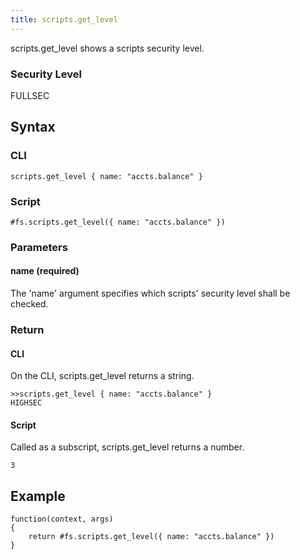 ```yaml
---
title: scripts.get_level
---
```


scripts.get_level shows a scripts security level.

### Security Level

FULLSEC

## Syntax

### CLI

```
scripts.get_level { name: "accts.balance" }
```

### Script

```
#fs.scripts.get_level({ name: "accts.balance" })
```

### Parameters

#### name (required)

The 'name' argument specifies which scripts' security level shall be checked.

### Return

#### CLI

On the CLI, scripts.get_level returns a string.

```
>>scripts.get_level { name: "accts.balance" }
HIGHSEC
```

#### Script

Called as a subscript, scripts.get_level returns a number.

```
3
```

## Example

```
function(context, args)
{
	return #fs.scripts.get_level({ name: "accts.balance" })
}
```
